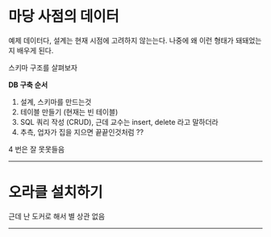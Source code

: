 # 마당 사점의 데이터
예제 데이터다, 설계는 현재 시점에 고려하지 않는는다. 나중에 왜 이런 형태가 돼돼었는지 배우게 된다.

스키마 구조를 살펴보자

**DB 구축 순서**
1. 설계, 스키마를 만드는것
2. 테이블 만들기 (현재는 빈 테이블)
3. SQL 쿼리 작성 (CRUD), 근데 교수는 insert, delete 라고 말하더라
4. 추측, 업자가 집을 지으면 끝끝인것처럼 ??

4 번은 잘 못못들음


***
# 오라클 설치하기
근데 난 도커로 해서 별 상관 없음

***